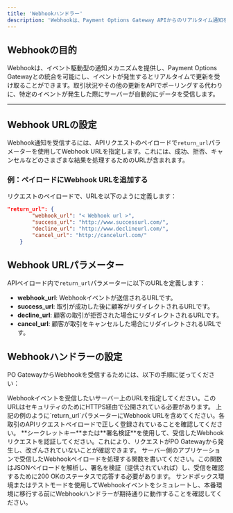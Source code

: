 ```yaml
---
title: 'Webhookハンドラー'
description: 'Webhookは、Payment Options Gateway APIからのリアルタイム通知を可能にし、完了した支払い、失敗した取引、または返金などのイベントに対してアプリケーションが自動的に反応できるようにします。Webhookハンドラーを設定することにより、これらの通知を直接受信し、瞬時に対応することができます。'
---
```


## **Webhookの目的**

Webhookは、イベント駆動型の通知メカニズムを提供し、Payment Options Gatewayとの統合を可能にし、イベントが発生するとリアルタイムで更新を受け取ることができます。取引状況やその他の更新をAPIでポーリングする代わりに、特定のイベントが発生した際にサーバーが自動的にデータを受信します。

***

## **Webhook URLの設定**

Webhook通知を受信するには、APIリクエストのペイロードで`return_url`パラメーターを使用してWebhook URLを指定します。これには、成功、拒否、キャンセルなどのさまざまな結果を処理するためのURLが含まれます。

### **例：ペイロードにWebhook URLを追加する**

リクエストのペイロードで、URLを以下のように定義します：

```json
"return_url": {
        "webhook_url": "< Webhook url >",
        "success_url": "http://www.successurl.com/",
        "decline_url": "http://www.declineurl.com/",
        "cancel_url": "http://cancelurl.com/"
    }
```

## **Webhook URLパラメーター**

APIペイロード内で`return_url`パラメーターに以下のURLを定義します：

* **webhook_url**: Webhookイベントが送信されるURLです。
* **success_url**: 取引が成功した後に顧客がリダイレクトされるURLです。
* **decline_url**: 顧客の取引が拒否された場合にリダイレクトされるURLです。
* **cancel_url**: 顧客が取引をキャンセルした場合にリダイレクトされるURLです。

## **Webhookハンドラーの設定**

PO GatewayからWebhookを受信するためには、以下の手順に従ってください：

<Steps>
  <Step title="ステップ1: Webhook URLを定義する">
    Webhookイベントを受信したいサーバー上のURLを指定してください。このURLはセキュリティのためにHTTPS経由で公開されている必要があります。
  </Step>

  <Step title="ステップ2: Webhook URLを登録する">
    上記の例のように`return_url`パラメーターにWebhook URLを含めてください。各取引のAPIリクエストペイロードで正しく登録されていることを確認してください。
  </Step>

  <Step title="ステップ3: Webhookを保護する">
    **シークレットキー**または**署名検証**を使用して、受信したWebhookリクエストを認証してください。これにより、リクエストがPO Gatewayから発生し、改ざんされていないことが確認できます。
  </Step>

  <Step title="ステップ4: Webhookペイロードを処理する">
    サーバー側のアプリケーションで受信したWebhookペイロードを処理する関数を書いてください。この関数はJSONペイロードを解析し、署名を検証（提供されていれば）し、受信を確認するために200 OKのステータスで応答する必要があります。
  </Step>
</Steps>

<Card title="Webhookをテストする" emoji="hammer"> 
サンドボックス環境またはテストモードを使用してWebhookイベントをシミュレートし、本番環境に移行する前にWebhookハンドラーが期待通りに動作することを確認してください。
</Card>
